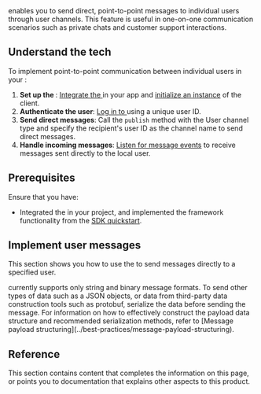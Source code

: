 
<PlatformWrapper notAllowed="unity">
<Vpd k="NAME" /> enables you to send direct, point-to-point messages to individual users through user channels. This feature is useful in one-on-one communication scenarios such as private chats and customer support interactions.

## Understand the tech

To implement point-to-point communication between individual users in your <Vpl k="CLIENT"/>:

1. **Set up the <Vpd k="SDK" />**: [Integrate the <Vpd k="SDK" />](../get-started/sdk-quickstart#integrate-the-sdk) in your app and [initialize an instance](../get-started/sdk-quickstart#initialize-the-signaling-engine) of the <Vpd k="NAME" /> client.
2. **Authenticate the user**: [Log in to <Vg k="SIG" />](../get-started/sdk-quickstart#log-in-to-signaling) using a unique user ID.
3. **Send direct messages**: Call the `publish` method with the User channel type and specify the recipient's user ID as the channel name to send direct messages.
4. **Handle incoming messages**: [Listen for message events](../get-started/sdk-quickstart#add-an-event-listener) to receive messages sent directly to the local user.

## Prerequisites

Ensure that you have:

* Integrated the <Vpd k="SDK" /> in your project, and implemented the framework functionality from the [SDK quickstart](../get-started/sdk-quickstart).

## Implement user messages

This section shows you how to use the <Vpd k="SDK" /> to send messages directly to a specified user.

<ProjectImplement/>

<Admonition type="info">
<Vg k="SIG" /> currently supports only string and binary message formats. To send other types of data such as a JSON objects, or data from third-party data construction tools such as protobuf, serialize the data before sending the message. For information on how to effectively construct the payload data structure and recommended serialization methods, refer to [Message payload structuring](../best-practices/message-payload-structuring).
</Admonition>

## Reference

This section contains content that completes the information on this page, or points you to documentation that explains other aspects to this product.

<Reference/>
</PlatformWrapper>

<PlatformWrapper platform="unity">
<NotAvailable />
</PlatformWrapper>
